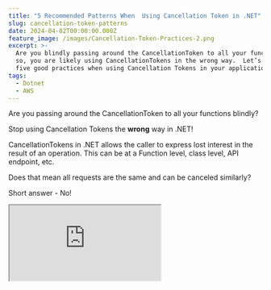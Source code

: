 ```yaml
---
title: "5 Recommended Patterns When  Using Cancellation Token in .NET"
slug: cancellation-token-patterns
date: 2024-04-02T00:00:00.000Z
feature_image: /images/Cancellation-Token-Practices-2.png
excerpt: >-
  Are you blindly passing around the CancellationToken to all your functions? If
  so, you are likely using CancellationTokens in the wrong way.  Let’s learn
  five good practices when using Cancellation Tokens in your application code.
tags:
  - Dotnet
  - AWS
---
```

Are you passing around the CancellationToken to all your functions blindly?

Stop using Cancellation Tokens the **wrong** way in .NET!

CancellationTokens in .NET allows the caller to express lost interest in the result of an operation. This can be at a Function level, class level, API endpoint, etc.

Does that mean all requests are the same and can be canceled similarly?

Short answer - No!

<iframe src="https://www.youtube.com/embed/sWAk4YMK2go?feature=oembed" />

In this post, let’s learn five good practices when using Cancellation Tokens in your application code.

> _Cancellation tokens are a great way to implement cooperative cancellation of asynchronous or long-running synchronous operations._

Cancellation tokens allow us to cancel out long-running processes and HTTP requests to other applications, thereby reducing the time our server spends on requests that no one cares about anymore.

<BlogLink
  href="/blog/cancellation-token-dotnet/"
  title="A .NET Programmer’s Guide to CancellationToken"
  description="Imagine having a long-running request triggered by a user on your server. But the user is no longer interested in the result and has navigated away from the page. However, the server is still processing that request and utilizing resources until you come along and implement Cancellation Tokens in the"
  authorImage="/images/logo-512x512.png"
  authorName="Rahul Nath"
  authorTitle="Rahul Pulikkot Nath"
  featureImage="/images/Cancellation-Token.png"
/>

_This article is sponsored by AWS_.

## The Problem With Cancelling All Functions

Any time you chain multiple cancellable operations together by calling them together (either parallelly or sequentially), it's possible to leave the application in an invalid state.

Let's look at the same example as in the [previous post](/blog/cancellation-token-dotnet/), where we are uploading a file to Amazon S3.

This problem is not limited to Amazon S3 but applies to any cancellable operations chained together.

<BlogLink
  href="/blog/amazon-s3-dotnet/"
  title="Amazon S3 For the .NET Developer: How to Easily Get Started"
  description="Learn how to get started with Amazon S3 from a .NET Core application. We will learn how to store and retrieve data from the storage, important concepts to be aware of while using S3."
  authorImage="/images/logo-512x512.png"
  authorName="Rahul Nath"
  authorTitle="Rahul Pulikkot Nath"
  featureImage="/images/storage-box.jpg"
/>

So, continue reading even if you don't understand how Amazon S3 works or how to use it from a .NET application. But if you want to learn more about Amazon S3, check out the post below.

```csharp
app.MapPost("/upload-large-file", async ([FromForm] FileUploadRequest request, CancellationToken cancellationToken) =>
    {
        try
        {
            var s3Client = new AmazonS3Client();
            await s3Client.PutObjectAsync(new PutObjectRequest()
            {
                BucketName = "user-service-large-messages",
                Key = $"{Guid.NewGuid()} - {request.File.FileName}",
                InputStream = request.File.OpenReadStream()
            }, cancellationToken);

            await PerformAdditionalTasks(CancellationToken.None);
            return Results.NoContent();
        }
        catch (OperationCanceledException e)
        {
            return Results.StatusCode(499);
        }
    })
    .WithName("UploadLargeFile")
    .DisableAntiforgery()
    .WithOpenApi();

async Task PerformAdditionalTasks(CancellationToken cancellationToken)
{
    await Task.Delay(1000, cancellationToken);
    
    var snsClient = new AmazonSimpleNotificationServiceClient();
    await snsClient.PublishAsync(new PublishRequest()
    {
        TopicArn = "<SNS TOPIC ARN>",
        Message = "UserUploadedFileEvent"
    }, cancellationToken);

```

The API endpoint takes in the `CancellationToken` and passes that on to the Amazon S3 client `PutObjectAsync` method.

If the user cancels out of the upload process midway through uploading a large file, the file upload is also canceled and discarded from S3.

Let's say in our business functionality, we have to do some additional work right after uploading a file to S3, represented by the `PerformASdditionalTasks` function below.

The `PerformAdditionalTasks` for now, it simulates work with a `Task.Delay` and publishes a message into the Amazon SNS notifying anyone else interested in the `UserUploadedFileEvent`.

The `PerformAdditionalTasks` also takes in the same `CancellationToken` passed into the API endpoint.

When invoking the API endpoint, if the user cancels out before the file upload is complete or waits until the end, everything works as expected.

However, the operation will be canceled if the user cancels the API request right after the file is uploaded to the S3 bucket while the server processes the additional tasks.

**_This leaves the application in an invalid state._**

If the file is uploaded but hasn't completed the additional tasks or raised the event on the file upload, it will be left dangling in that S3 bucket.

This brings us to our first recommended practice when using CancellationToken in your .NET applications.

## 1\. Avoid canceling operations after side-effects

Once the application code has started making side effects don't cancel out of the operation.

In the above scenario, the application incurred a side effect after successfully uploading the file to the S3 bucket.

From this point on, canceling out the operation must be an intentional choice.

If it's decided to cancel the operation after that, necessary compensating action(s) must be taken. In our scenario, it will be to delete the uploaded file.

The application will continue processing and raise the events if not allowed to cancel. The function must return a success status code in this case and not throw an `OperationCancelledException`.

In this case, the function caller, which is any consumer of the API endpoint, must be ready to handle any cleanup activities in case the cancellation request is ignored and the processing is completed successfully.

## 2\. Optional Cancellation Token on Public API and required elsewhere

The function composing the different functions to perform a bigger task should be able to decide whether an individual component should be canceled.

To enable this, it's recommended to make the `CancellationToken` mandatory on the internal/private functions.

At the same time, the callee of the public function should have the flexibility of passing in a CancellationToken or ignoring it if it does not intend to cancel.

So make CancellationToken optional on your Public functions and mandatory on the internal/private functions (that can be cancelled).

In ASP.NET Core, since the framework automatically injects the CancellationToken, which is available as part of the RequestContext, making it optional or mandatory does not make much difference.

But you can see this pattern of keeping it optional in almost all the SDKs/Nuget packages.

For example, look at the two different methods from the Amazon S3 client and the SNS client below

```csharp
// S3 Client
public virtual Task<PutObjectResponse> PutObjectAsync(
  PutObjectRequest request, 
  System.Threading.CancellationToken cancellationToken = default(CancellationToken))

  // SNS Client
  public virtual Task<PublishResponse> PublishAsync(
    PublishRequest request, 
    System.Threading.CancellationToken cancellationToken = default(CancellationToken))

```

In both cases, the `CancellationToken` is optional and defaults `CancellationToken.None`.

## 3\. Use CancellationToken.None after the point of 'no cancellation'

`CancellationToken.None` cannot be canceled; that is, its [CanBeCanceled](https://learn.microsoft.com/en-us/dotnet/api/system.threading.cancellationtoken.canbecanceled?view=net-8.0) property is `false`.

Once the application has passed the point of 'no cancellation,' or in other words, has incurred side effects, you can pass on the `CancellationToken.None` after that point.

This ensures that even if the callee of the original public function cancels the token, the operation will run to completion/or a stable state.

Applying this to our original function means we do not pass on the cancellation token received from the ASP NET framework but pass on a `CancellationToken.None` after the file is uploaded to S3.

```csharp
app.MapPost("/upload-large-file", async ([FromForm] FileUploadRequest request, CancellationToken cancellationToken) =>
    {
        try
        {
            var s3Client = new AmazonS3Client();
            await s3Client.PutObjectAsync(new PutObjectRequest()
            {
                BucketName = "user-service-large-messages",
                Key = $"{Guid.NewGuid()} - {request.File.FileName}",
                InputStream = request.File.OpenReadStream()
            }, cancellationToken);

            await PerformAdditionalTasks(CancellationToken.None);
            return Results.NoContent();
        }
        catch (OperationCanceledException e)
        {
            return Results.StatusCode(499);
        }
    })

```

In the updated code for our `POST` endpoint, once the file is uploaded to S3, it passes on the `CancellationToken.None` to the `PerformAdditionalTasks` function (and any other cancellable function after that point).

It's now the consumer of the API's responsibility to do necessary compensating work, if it requested cancellation but receives a successful response.

## 4\. Check CancellationToken.CanBeCanceled

Suppose your functions can be made more efficient when they can't be canceled. In that case, checking if the CancellationToken can be canceled and having a different implementation for the function code is recommended.

The best example of this is the `Task.Delay` method.

```csharp
 private static Task Delay(uint millisecondsDelay, TimeProvider timeProvider, CancellationToken cancellationToken) =>
            cancellationToken.IsCancellationRequested ? FromCanceled(cancellationToken) :
            millisecondsDelay == 0 ? CompletedTask :
            cancellationToken.CanBeCanceled ? new DelayPromiseWithCancellation(millisecondsDelay, timeProvider, cancellationToken) :
            new DelayPromise(millisecondsDelay, timeProvider);

```

Based on the `CancellationToken.CanBeCancelled` property, it switches between two different implementations using the `DelayPromiseWithCancellation` or `DelayPromise`.

It enables the function to be more efficient in scenarios where the token cannot be canceled, and it has to run till completion of the time passed to it.

## 5\. Ignore CancellationToken if work is quick.

You can ignore the cancellation token if the work done inside your functions (public endpoints) is very short and quick.

Ignoring the token applies to your Public endpoint, not your internal functions.

So next time you pass around that Cancellation Token, think again,

_Is this work cancellable?_

Don't blindly pass around the token; it has consequences and can leave your application invalid.

#### References

-   [**Recommended patterns for CancellationToken**](https://devblogs.microsoft.com/premier-developer/recommended-patterns-for-cancellationtoken/)
